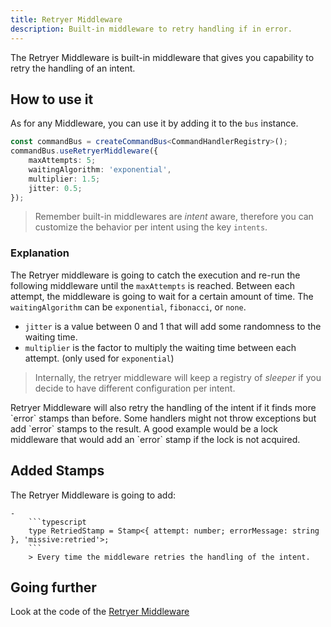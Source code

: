 ```yaml
---
title: Retryer Middleware
description: Built-in middleware to retry handling if in error.
---
```



The Retryer Middleware is built-in middleware that gives you capability to retry the handling of an intent.

## How to use it

As for any Middleware, you can use it by adding it to the `bus` instance.

```typescript
const commandBus = createCommandBus<CommandHandlerRegistry>();
commandBus.useRetryerMiddleware({
    maxAttempts: 5;
    waitingAlgorithm: 'exponential',
    multiplier: 1.5;
    jitter: 0.5;
});
```

> Remember built-in middlewares are _intent_ aware, therefore you can customize the behavior per intent using the key `intents`.

### Explanation

The Retryer middleware is going to catch the execution and re-run the following middleware until the `maxAttempts` is reached.
Between each attempt, the middleware is going to wait for a certain amount of time. 
The `waitingAlgorithm` can be `exponential`, `fibonacci`, or `none`.

- `jitter` is a value between 0 and 1 that will add some randomness to the waiting time.
- `multiplier` is the factor to multiply the waiting time between each attempt. (only used for `exponential`)

> Internally, the retryer middleware will keep a registry of _sleeper_ if you decide to have different configuration per intent.

<Aside title="Error Stamps" type="caution">
Retryer Middleware will also retry the handling of the intent if it finds more `error` stamps than before.
Some handlers might not throw exceptions but add `error` stamps to the result. A good example would be a lock middleware that would
add an `error` stamp if the lock is not acquired.
</Aside>

## Added Stamps 

The Retryer Middleware is going to add:

    -     
        ```typescript
        type RetriedStamp = Stamp<{ attempt: number; errorMessage: string }, 'missive:retried'>;
        ```
        > Every time the middleware retries the handling of the intent.


## Going further

<div class='flex flex-row'>
    <span className='pr-2'>Look at the code of the </span>
    <a href="https://github.com/Missive-js/missive.js/tree/main/libs/missive.js/src/middlewares/retryer-middleware.ts" class="contents" target="_blank"><Icon name="github" class="mr-2"/>Retryer Middleware</a>
</div>
